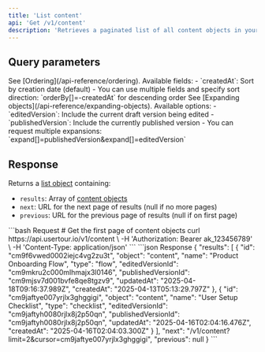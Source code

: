 ```yaml
---
title: 'List content'
api: 'Get /v1/content'
description: 'Retrieves a paginated list of all content objects in your account.'
---
```



## Query parameters

<PaginationParameters />

<ParamField path="orderBy" type="string | string[]">
  See [Ordering](/api-reference/ordering). Available fields:
  - `createdAt`: Sort by creation date (default)
  - You can use multiple fields and specify sort direction: `orderBy[]=-createdAt` for descending order
</ParamField>

<ParamField path="expand" type="string | string[]">
  See [Expanding objects](/api-reference/expanding-objects). Available options:
  - `editedVersion`: Include the current draft version being edited
  - `publishedVersion`: Include the currently published version
  - You can request multiple expansions: `expand[]=publishedVersion&expand[]=editedVersion`
</ParamField>

## Response

Returns a [list object](/api-reference/pagination#the-list-object) containing:
- `results`: Array of [content objects](/api-reference/content/model)
- `next`: URL for the next page of results (null if no more pages)
- `previous`: URL for the previous page of results (null if on first page)

<RequestExample>
  ```bash Request
  # Get the first page of content objects
  curl https://api.usertour.io/v1/content \
  -H 'Authorization: Bearer ak_123456789' \
  -H 'Content-Type: application/json'
  ```
</RequestExample>

<ResponseExample>
  ```json Response
  {
    "results": [
      {
        "id": "cm9f6vwed0002iejc4vg2zu3t",
        "object": "content",
        "name": "Product Onboarding Flow",
        "type": "flow",
        "editedVersionId": "cm9mkru2c000mlhmajx3l0146",
        "publishedVersionId": "cm9mjsv7d001bvfe8qe8tgzv9",
        "updatedAt": "2025-04-18T09:16:37.989Z",
        "createdAt": "2025-04-13T05:13:29.797Z"
      },
      {
        "id": "cm9jaftye007yrjlx3ghggigi",
        "object": "content",
        "name": "User Setup Checklist",
        "type": "checklist",
        "editedVersionId": "cm9jaftyh0080rjlx8j2p50qn",
        "publishedVersionId": "cm9jaftyh0080rjlx8j2p50qn",
        "updatedAt": "2025-04-16T02:04:16.476Z",
        "createdAt": "2025-04-16T02:04:03.300Z"
      }
    ],
    "next": "/v1/content?limit=2&cursor=cm9jaftye007yrjlx3ghggigi",
    "previous": null
  }
  ```
</ResponseExample>